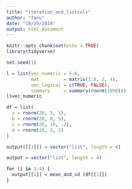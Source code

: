 ```yaml
---
title: "iteration_and_listcols"
author: "Tanu"
date: "10/29/2019"
output: html_document
---
```


```r
knitr::opts_chunk$set(echo = TRUE)
library(tidyverse)

set.seed(1)
```

```r
l = list(vec_numeric = 5:8,
         mat         = matrix(1:8, 2, 4),
         vec_logical = c(TRUE, FALSE),
         summary     = summary(rnorm(1000)))
l$vec_numeric
```

```r
df = list(
  a = rnorm(20, 3, 1),
  b = rnorm(20, 0, 5),
  c = rnorm(20, 10, .2),
  d = rnorm(20, 3, 1)
)
```

```r
output([[1]]) = vector("list", length = 4)
```

```r
output = vector("list", length = 4)

for (i in 1:4) {
  output[[1]] = mean_and_sd (df[[1]])
}
```

